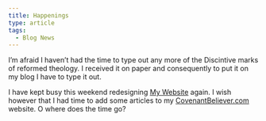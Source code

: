 ```yaml
---
title: Happenings
type: article
tags:
  - Blog News
---
```


I’m afraid I haven’t had the time to type out any more of the Discintive marks of reformed theology. I received it on paper and consequently to put it on my blog I have to type it out.

I have kept busy this weekend redesigning [My Website](http://www.tjdraper.com) again. I wish however that I had time to add some articles to my [CovenantBeliever.com](http://www.covenantbeliever.com) website. O where does the time go?[  
](http://www.tjdraper.com)
